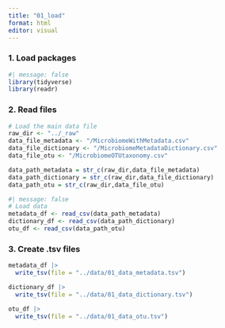 ```yaml
---
title: "01_load"
format: html
editor: visual
---
```


### 1. Load packages

```r
#| message: false 
library(tidyverse) 
library(readr)
```

### 2. Read files

```r
# Load the main data file 
raw_dir <- "../_raw" 
data_file_metadata <- "/MicrobiomeWithMetadata.csv" 
data_file_dictionary <- "/MicrobiomeMetadataDictionary.csv" 
data_file_otu <- "/MicrobiomeOTUtaxonomy.csv"  

data_path_metadata = str_c(raw_dir,data_file_metadata) 
data_path_dictionary = str_c(raw_dir,data_file_dictionary) 
data_path_otu = str_c(raw_dir,data_file_otu) 
```

```r
#| message: false  
# Load data 
metadata_df <- read_csv(data_path_metadata) 
dictionary_df <- read_csv(data_path_dictionary)
otu_df <- read_csv(data_path_otu)  
```

### 3. Create .tsv files 

```r
metadata_df |> 
  write_tsv(file = "../data/01_data_metadata.tsv")

dictionary_df |> 
  write_tsv(file = "../data/01_data_dictionary.tsv")

otu_df |> 
  write_tsv(file = "../data/01_data_otu.tsv")
```
